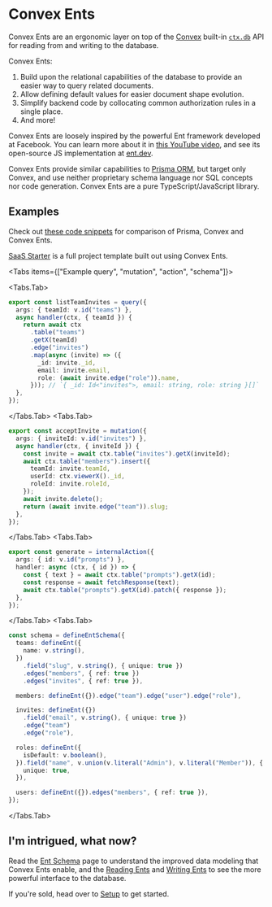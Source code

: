 
# Convex Ents

Convex Ents are an ergonomic layer on top of the [Convex](https://convex.dev)
built-in [`ctx.db`](https://docs.convex.dev/database) API for reading from and
writing to the database.

Convex Ents:

1. Build upon the relational capabilities of the database to provide an easier
   way to query related documents.
2. Allow defining default values for easier document shape evolution.
3. Simplify backend code by collocating common authorization rules in a single
   place.
4. And more!

Convex Ents are loosely inspired by the powerful Ent framework developed at
Facebook. You can learn more about it in
[this YouTube video](https://www.youtube.com/watch?v=nKp_LUFk8EU), and see its
open-source JS implementation at [ent.dev](https://ent.dev/).

Convex Ents provide similar capabilities to
[Prisma ORM](https://www.prisma.io/client), but target only Convex, and use
neither proprietary schema language nor SQL concepts nor code generation. Convex
Ents are a pure TypeScript/JavaScript library.

## Examples

Check out [these code snippets](https://labs.convex.dev/convex-vs-prisma) for
comparison of Prisma, Convex and Convex Ents.

[SaaS Starter](https://github.com/xixixao/saas-starter) is a full project
template built out using Convex Ents.

<Tabs items={["Example query", "mutation", "action", "schema"]}>

<Tabs.Tab>

```ts filename="convex/teams.ts"
export const listTeamInvites = query({
  args: { teamId: v.id("teams") },
  async handler(ctx, { teamId }) {
    return await ctx
      .table("teams")
      .getX(teamId)
      .edge("invites")
      .map(async (invite) => ({
        _id: invite._id,
        email: invite.email,
        role: (await invite.edge("role")).name,
      })); // `{ _id: Id<"invites">, email: string, role: string }[]`
  },
});
```

</Tabs.Tab>
<Tabs.Tab>

```ts filename="convex/teams.ts"
export const acceptInvite = mutation({
  args: { inviteId: v.id("invites") },
  async handler(ctx, { inviteId }) {
    const invite = await ctx.table("invites").getX(inviteId);
    await ctx.table("members").insert({
      teamId: invite.teamId,
      userId: ctx.viewerX()._id,
      roleId: invite.roleId,
    });
    await invite.delete();
    return (await invite.edge("team")).slug;
  },
});
```

</Tabs.Tab>
<Tabs.Tab>

```ts filename="convex/ai.ts"
export const generate = internalAction({
  args: { id: v.id("prompts") },
  handler: async (ctx, { id }) => {
    const { text } = await ctx.table("prompts").getX(id);
    const response = await fetchResponse(text);
    await ctx.table("prompts").getX(id).patch({ response });
  },
});
```

</Tabs.Tab>
<Tabs.Tab>

```ts filename="convex/schema.ts"
const schema = defineEntSchema({
  teams: defineEnt({
    name: v.string(),
  })
    .field("slug", v.string(), { unique: true })
    .edges("members", { ref: true })
    .edges("invites", { ref: true }),

  members: defineEnt({}).edge("team").edge("user").edge("role"),

  invites: defineEnt({})
    .field("email", v.string(), { unique: true })
    .edge("team")
    .edge("role"),

  roles: defineEnt({
    isDefault: v.boolean(),
  }).field("name", v.union(v.literal("Admin"), v.literal("Member")), {
    unique: true,
  }),

  users: defineEnt({}).edges("members", { ref: true }),
});
```

</Tabs.Tab>
</Tabs>

## I'm intrigued, what now?

Read the [Ent Schema](/schema) page to understand the improved data modeling
that Convex Ents enable, and the [Reading Ents](/read) and
[Writing Ents](/write) to see the more powerful interface to the database.

If you're sold, head over to [Setup](/setup) to get started.
